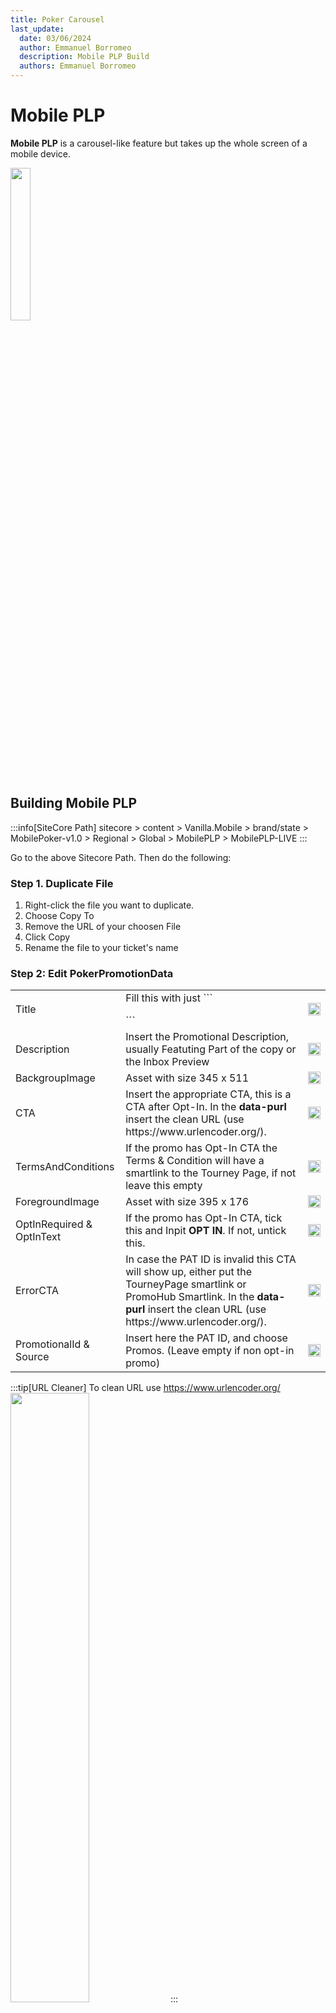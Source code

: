 ```yaml
---
title: Poker Carousel
last_update:
  date: 03/06/2024
  author: Emmanuel Borromeo
  description: Mobile PLP Build
  authors: Emmanuel Borromeo
---
```


# Mobile PLP

**Mobile PLP** is a carousel-like feature but takes up the whole screen of a mobile device.

<img src="/img/builds/mobile-plp/sample.png" width="25%"/>

## Building Mobile PLP

:::info[SiteCore Path]
sitecore > content > Vanilla.Mobile > brand/state > MobilePoker-v1.0 > Regional > Global > MobilePLP > MobilePLP-LIVE
:::

Go to the above Sitecore Path. Then do the following:

### Step 1. Duplicate File

1. Right-click the file you want to duplicate.
2. Choose Copy To
3. Remove the URL of your choosen File
4. Click Copy
5. Rename the file to your ticket's name

### Step 2: Edit PokerPromotionData

<table>
<tbody>
<tr>
<td>Title</td>
<td>Fill this with just ```<p></p>```</td>
<td><img src="/img/builds/mobile-plp/mobi plp title.png" width="100%"/></td>
</tr>
<tr>
<td>Description</td>
<td>Insert the Promotional Description, usually Featuting Part of the copy or the Inbox Preview</td>
<td><img src="/img/builds/mobile-plp/mobi plp desc.png" width="100%"/></td>
</tr>
<tr>
<td>BackgroupImage</td>
<td>Asset with size 345 x 511</td>
<td><img src="/img/builds/mobile-plp/mobi plp bg.png" width="100%"/></td>
</tr>
<tr>
<td>CTA</td>
<td>Insert the appropriate CTA, this is a CTA after Opt-In. In the <strong>data-purl</strong> insert the clean URL (use https://www.urlencoder.org/).</td>
<td><img src="/img/builds/mobile-plp/mobi plp cta.png" width="100%"/></td>
</tr>
<tr>
<td>TermsAndConditions</td>
<td>If the promo has Opt-In CTA the Terms &amp; Condition will have a smartlink to the Tourney Page, if not leave this empty</td>
<td><img src="/img/builds/mobile-plp/mobi plp tnc.png" width="100%"/></td>
</tr>
<tr>
<td>ForegroundImage</td>
<td>Asset with size 395 x 176</td>
<td><img src="/img/builds/mobile-plp/mobi plp png.png" width="100%"/></td>
</tr>
<tr>
<td>OptInRequired & OptInText</td>
<td>If the promo has Opt-In CTA, tick this and Inpit <strong>OPT IN</strong>. If not, untick this.</td>
<td><img src="/img/builds/mobile-plp/mobi plp opt in.png" width="100%"/></td>
</tr>
<tr>
<td>ErrorCTA</td>
<td>In case the PAT ID is invalid this CTA will show up, either put the TourneyPage smartlink or PromoHub Smartlink. In the <strong>data-purl</strong> insert the clean URL (use https://www.urlencoder.org/).</td>
<td><img src="/img/builds/mobile-plp/mobi plp error cta.png" width="100%"/></td>
</tr>
<tr>
<td>PromotionalId & Source</td>
<td>Insert here the PAT ID, and choose Promos. (Leave empty if non opt-in promo)</td>
<td><img src="/img/builds/mobile-plp/mobi plp promos.png" width="100%"/></td>
</tr>
</tbody>
</table>

:::tip[URL Cleaner]
To clean URL use https://www.urlencoder.org/
<img src="/img/builds/mobile-plp/url cleaner.png" width="50%"/>
:::



### Step 3: Filter & Publishing Date

1. Insert your QA Filter under **Condition**

```html
QueryString.Get('qa') = 'manila'
```

2. Clear Publishing Date (for new builds)

### Step 4: Screenshot your PLP

Go to your sites plp preview page with your qa filter name, then look for your output.

```html
https://poker.nj.betmgm.com/en/mobileplp?qa=manila
```
